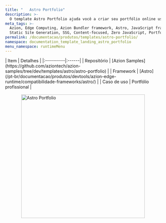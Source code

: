 ```yaml
---
title: "   Astro Portfolio"
description: >-
  O template Astro Portfolio ajuda você a criar seu portfólio online usando um exemplo baseado em Astro.
meta_tags: >-
  Azion, Edge Computing, Azion Bundler framework, Astro, JavaScript frameworks,
  Static Site Generation, SSG, Content-focused, Zero JavaScript, Portfolio
permalink: /documentacao/produtos/templates/astro-portfolio/
namespace: documentation_template_landing_astro_portfolio
menu_namespace: runtimeMenu
---
```



<div class="[&_.flex.flex-col]:!gap-4 [&_.flex.flex-col]:md:!gap-8 [&_.flex.flex-col]:2xl:!gap-16">
  <SectionBasicContent
    titleTag="h2"
    description="O template Astro Portfolio ajuda você a criar seu portfólio online usando um exemplo baseado em Astro."
    buttons={[
      { label: "Deploy template", link: "https://console.azion.com/create/astro/astro-portfolio", outlined: false, icon: "ai ai-azion", iconPos: "left" },
      { label: "Ver demo", link: "https://li3w5kcwhx.map.azionedge.net/", severity: "secondary", target:"_blank" }
    ]}
  />
</div>

<div style="display: flex; gap: 1rem; align-items: center; flex-direction: row; flex-wrap: wrap;">
  <div style="flex: 1; min-width: 300px;">
    | Item | Detalhes |
    |:----------|:------|
    | Repositório | [Azion Samples](https://github.com/aziontech/azion-samples/tree/dev/templates/astro/astro-portfolio) |
    | Framework | [Astro](/pt-br/documentacao/produtos/devtools/azion-edge-runtime/compatibilidade-frameworks/astro/) |
    | Caso de uso | Portfólio profissional  |
  </div>
  <div style="display: flex; justify-content: center; align-items: center; flex: 1; min-width: 300px;">
    <img src="/assets/docs/images/uploads/template-showcase/astro/astro-portfolio.png" width="400" alt="Astro Portfolio" style="max-width: 100%; height: auto;" />
  </div>
</div>
